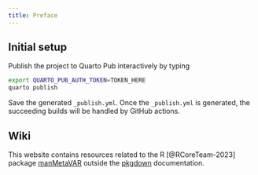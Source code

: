 ```yaml
---
title: Preface
---
```


<!-- This will become index.html in the quarto website. -->

## Initial setup

Publish the project to Quarto Pub interactively by typing

```sh
export QUARTO_PUB_AUTH_TOKEN=TOKEN_HERE
quarto publish
```

Save the generated `_publish.yml`. Once the `_publish.yml` is generated, the succeeding builds will be handled by GitHub actions.

## Wiki

This website contains resources related to the R [@RCoreTeam-2023] package [manMetaVAR](https://github.com/jeksterslab/manMetaVAR) outside the [pkgdown](https://jeksterslab.github.io/manMetaVAR) documentation.
